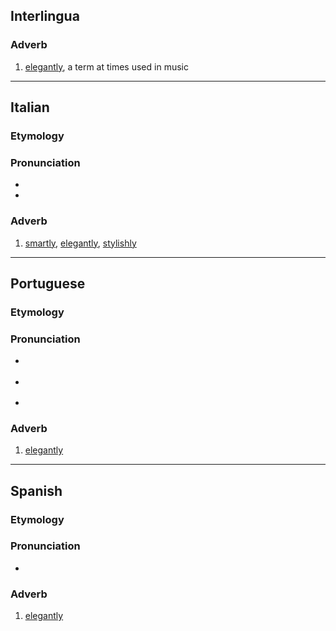 ==Interlingua==

===Adverb===
{{head|ia|adverb}}

# [[elegantly]], a term at times used in music

----

==Italian==

===Etymology===
{{suffix|it|elegante|mente}}

===Pronunciation===
* {{it-IPA|eleganteménte}}
* {{rhymes|it|ente}}

===Adverb===
{{it-adv}}

# [[smartly]], [[elegantly]], [[stylishly]]

----

==Portuguese==

===Etymology===
{{pt-etym-mente|elegante}}

===Pronunciation===
* {{a|BR}} {{IPA|pt|/eleˌɡɐ̃t͡ʃiˈmẽt͡ʃi/}}
* {{a|PT}} {{IPA|pt|/ilɨˌɣɐ̃tɨˈmẽtɨ/}}
* {{hyphenation|pt|e|le|gan|te|men|te}}

===Adverb===
{{pt-adv}}

# [[elegantly]]

----

==Spanish==

===Etymology===
{{suffix|es|elegante|mente}}

===Pronunciation===
{{es-IPA}}
* {{hyphenation|es|e|le|gan|te|men|te}}

===Adverb===
{{es-adv}}

# [[elegantly]]